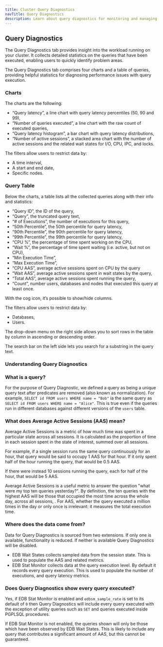```yaml
---
title: Cluster Query Diagnostics
navTitle: Query Diagnostics
description: Learn about query diagnostics for monitoring and managing queries running on a PG AI Hybrid Manager cluster.
---
```


## Query Diagnostics

The Query Diagnostics tab provides insight into the workload running on your cluster. 
It collects detailed statistics on the queries that have been executed, enabling users to quickly identify problem areas.

The Query Diagnostics tab comprises four charts and a table of queries, providing helpful statistics for diagnosing performance issues with query execution.

### Charts

The charts are the following:

- “Query latency”, a line chart with query latency percentiles (50, 90 and 99),
- “Number of queries executed”, a line chart with the raw count of executed queries,
- “Query latency histogram”, a bar chart with query latency distributions,
- “Number of active sessions”, a stacked area chart with the number of active sessions and the related wait states for I/O, CPU, IPC, and locks.

The filters allow users to restrict data by:

- A time interval,
- A start and end date,
- Specific nodes.

### Query Table

Below the charts, a table lists all the collected queries along with their info and statistics:

- “Query ID”, the ID of the query,
- “Query”, the truncated query text,
- “# of Executions”, the number of executions for this query,
- “50th Percentile”, the 50th percentile for query latency,
- “90th Percentile”, the 90th percentile for query latency,
- “99th Percentile”, the 99th percentile for query latency, 
- “CPU %”, the percentage of time spent working on the CPU,
- “Wait %”, the percentage of time spent waiting (i.e. active, but not on CPU),
- “Min Execution Time”,
- “Max Execution Time”,
- “CPU AAS”, average active sessions spent on CPU by the query
- “Wait AAS”, average active sessions spent in wait states by the query,
- “Total AAS”, average active sessions spent running the query,
- “Count”, number users, databases and nodes that executed this query at least once.

With the cog icon, it’s possible to show/hide columns.  

The filters allow users to restrict data by:

- Databases,
- Users.

The drop-down menu on the right side allows you to sort rows in the table by column in ascending or descending order.

The search bar on the left side lets you search for a substring in the query text.

### Understanding Query Diagnostics

### What is a query?

For the purpose of Query Diagnostic, we defined a query as being a unique query text after predicates are removed (also known as normalization).
For example, `SELECT id FROM users WHERE name = "Bob"` ia the same query as `SELECT id FROM users WHERE name = "Alice"`.
This is true even if the queries run in different databases against different versions of the `users` table.

### What does Average Active Sessions (AAS) mean?

Average Active Sessions is a metric of how much time was spent in a particular state across all sessions.
It is calculated as the proportion of time in each session spent in the state of interest, summed over all sessions.

For example, if a single session runs the same query continuously for an hour, that query would be said to occupy 1 AAS for that hour.
If it only spent half of the hour running the query, that would be 0.5 AAS.

If there were instead 10 sessions running the query, each for half of the hour, that would be 5 AAS.

Average Active Sessions is a useful metric to answer the question "what were my top ten queries yesterday?".
By definition, the ten queries with the highest AAS will be those that occupied the most time across the whole day, across all sessions, .
For AAS, whether the query executed a million times in the day or only once is irrelevant: it measures the total execution time.

### Where does the data come from?

Data for Query Diagnostics is sourced from two extensions. 
If only one is available, functionality is reduced. 
If neither is available Query Diagnostics will be disabled.

- EDB Wait States collects sampled data from the session state. This is used to populate the AAS and related metrics.
- EDB Stat Monitor collects data at the query execution level. By default it records every query execution. This is used to populate the number of executions, and query latency metrics.

### Does Query Diagnostics show every query executed?

Yes, if EDB Stat Monitor is enabled and `edbsm_sample_rate` is set to its default of `0` then Query Diagnostics will include every query executed with the exception of utility queries such as `SET` and queries executed inside PGPLSQL procedures.

If EDB Stat Monitor is not enabled, the queries shown will only be those which have been observed by EDB Wait States.
This is likely to include any query that contributes a significant amount of AAS, but this cannot be guaranteed.
